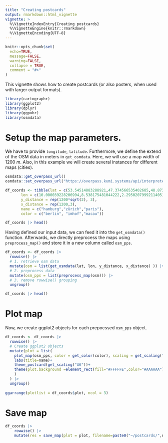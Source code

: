 ```yaml
---
title: "Creating postcards"
output: rmarkdown::html_vignette
vignette: >
  %\VignetteIndexEntry{Creating postcards}
  %\VignetteEngine{knitr::rmarkdown}
  %\VignetteEncoding{UTF-8}
---
```


```r
knitr::opts_chunk$set(
  echo=TRUE,
  message=FALSE,
  warning=FALSE,
  collapse = TRUE,
  comment = "#>"
)
```

This vignette shows how to create postcards (or also posters, when used with larger output formats).

```r
library(cartographr)
library(ggplot2)
library(dplyr)
library(ggpubr)
library(osmdata)
```

# Setup the map parameters.

We have to provide `longitude`, `latitude`. Furthermore, we define the extend of the OSM data in meters in `get_osmdata`. Here, we will use a map width of 1200 _m_. Also, in this example we will create several instances for different maps (cities).

```r
osmdata::get_overpass_url()
osmdata::set_overpass_url("https://overpass.kumi.systems/api/interpreter")

df_coords <- tibble(lat = c(53.54514883288921,47.374566535402685,48.873810503366016),
       lon = c(10.000039228206994,8.538175481044222,2.2950207999211405),
       y_distance = rep(1200*sqrt(2), 3),
       x_distance = rep(1200,3),
       name = c("hamburg","zürich","paris"),
       color = c("berlin", "imhof","macau"))

df_coords |> head()
```

Having defined our input data, we can feed it into the `get_osmdata()` function. Afterwards, we directly preprocess the maps using `preprocess_map()` and store it in a new column called `osm_pps`. 

```r
df_coords <- df_coords |> 
  rowwise() |>
  # 1. retrieve osm data
  mutate(osm = list(get_osmdata(lat, lon, y_distance, x_distance) )) |>
  # 2. preprocess data
  mutate(osm_pps = list(preprocess_map(osm))) |>
  # 3. remove rowwise() grouping
  ungroup()

df_coords |> head()
```

# Plot map

Now, we create ggplot2 objects for each prepocssed `osm_pps` object. 

```r
df_coords <- df_coords |> 
  rowwise() |>
  # Create ggplot2 objects
  mutate(plot = list(
    plot_map(osm_pps, color = get_color(color), scaling = get_scaling("A6"))+
    labs(title=name)+
    theme_postcard(get_scaling("A6"))+ 
    theme(plot.background =element_rect(fill="#FFFFFE",color="#AAAAAA"))
    )
  ) |>
  ungroup()
           
ggarrange(plotlist = df_coords$plot, ncol = 3)
```

# Save map

```r
df_coords |> 
    rowwise() |>
    mutate(res = save_map(plot = plot, filename=paste0("~/postcards/",name,"_A6_",color,".pdf")))
```
